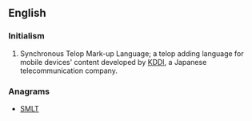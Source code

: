==English==

===Initialism===
{{head|en|initialism}}

# {{context|computing|lang=en}} Synchronous Telop Mark-up Language; a telop adding language for mobile devices' content developed by [[KDDI]], a Japanese telecommunication company.

===Anagrams===
* [[SMLT#English|SMLT]]